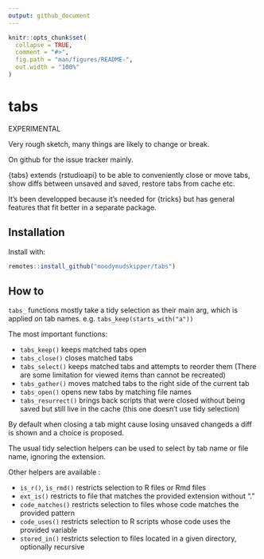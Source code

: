 ```yaml
---
output: github_document
---
```


<!-- README.md is generated from README.Rmd. Please edit that file -->

```r
knitr::opts_chunk$set(
  collapse = TRUE,
  comment = "#>",
  fig.path = "man/figures/README-",
  out.width = "100%"
)
```

# tabs

EXPERIMENTAL

Very rough sketch, many things are likely to change or break.

On github for the issue tracker mainly.

{tabs} extends {rstudioapi} to be able to conveniently close or move tabs,
show diffs between unsaved and saved, restore tabs from cache etc.

It's been developped because it's needed for {tricks} but has general features that fit better in a separate package. 

## Installation

Install with:

``` r
remotes::install_github("moodymudskipper/tabs")
```

## How to

`tabs_` functions mostly take a tidy selection as their main arg, which is applied
on tab names. e.g. `tabs_keep(starts_with("a"))`

The most important functions:

* `tabs_keep()` keeps matched tabs open 
* `tabs_close()` closes matched tabs
* `tabs_select()` keeps matched tabs and attempts to reorder them (There are some limitation for viewed items than cannot be recreated)
* `tabs_gather()` moves matched tabs to the right side of the current tab
* `tabs_open()` opens new tabs by matching file names
* `tabs_resurrect()` brings back scripts that were closed without being saved but
  still live in the cache (this one doesn't use tidy selection)
  
By default when closing a tab might cause losing unsaved changeds a diff is shown
and a choice is proposed.
  
The usual tidy selection helpers can be used to select by tab name or file name,
ignoring the extension.

Other helpers are available :

* `is_r()`, `is_rmd()` restricts selection to R files or Rmd files
* `ext_is()` restricts to file that matches the provided extension without "."
* `code_matches()` restricts selection to files whose code matches the provided pattern
* `code_uses()` restricts selection to R scripts whose code uses the provided variable
* `stored_in()` restricts selection to files located in a given directory, optionally recursive
